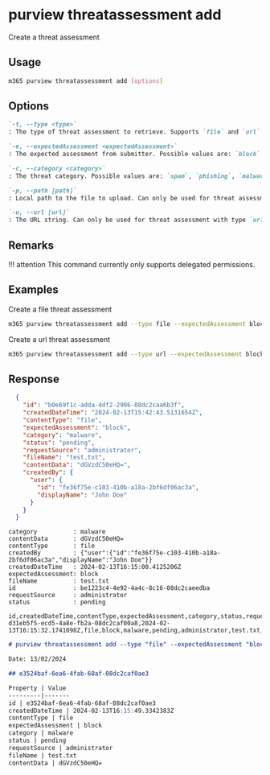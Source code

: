 
# purview threatassessment add

Create a threat assessment

## Usage

```sh
m365 purview threatassessment add [options]
```

## Options

```md definition-list
`-t, --type <type>`
: The type of threat assessment to retrieve. Supports `file` and `url`.

`-e, --expectedAssessment <expectedAssessment>`
: The expected assessment from submitter. Possible values are: `block` and `unblock`.

`-c, --category <category>`
: The threat category. Possible values are: `spam`, `phishing`, `malware`.

`-p, --path [path]`
: Local path to the file to upload. Can only be used for threat assessment with type `file`.

`-u, --url [url]`
: The URL string. Can only be used for threat assessment with type `url`.
```

<Global />

## Remarks

!!! attention
    This command currently only supports delegated permissions.

## Examples

Create a file threat assessment

```sh
m365 purview threatassessment add --type file --expectedAssessment block --category malware --fileName 'test.txt' --path 'C:\Path\To\File.txt'
```

Create a url threat assessment

```sh
m365 purview threatassessment add --type url --expectedAssessment block --category phishing --url 'http://contoso.com'
```

## Response

<Tabs>
  <TabItem value="JSON">

  ```json
    {
      "id": "b0e69f1c-adda-4df2-2906-08dc2caa6b3f",
      "createdDateTime": "2024-02-13T15:42:43.5131654Z",
      "contentType": "file",
      "expectedAssessment": "block",
      "category": "malware",
      "status": "pending",
      "requestSource": "administrator",
      "fileName": "test.txt",
      "contentData": "dGVzdC50eHQ=",
      "createdBy": {
        "user": {
          "id": "fe36f75e-c103-410b-a18a-2bf6df06ac3a",
          "displayName": "John Doe"
        }
      }
    }
  ```

  </TabItem>
  <TabItem value="Text">

  ```text
  category          : malware
  contentData       : dGVzdC50eHQ=
  contentType       : file
  createdBy         : {"user":{"id":"fe36f75e-c103-410b-a18a-2bf6df06ac3a","displayName":"John Doe"}}
  createdDateTime   : 2024-02-13T16:15:00.4125206Z
  expectedAssessment: block
  fileName          : test.txt
  id                : be1223c4-4e92-4a4c-8c16-08dc2caeedba
  requestSource     : administrator
  status            : pending
  ```

  </TabItem>
  <TabItem value="CSV">

  ```csv
  id,createdDateTime,contentType,expectedAssessment,category,status,requestSource,fileName,contentData
  d31eb5f5-ecd5-4a8e-fb2a-08dc2caf00a8,2024-02-13T16:15:32.1741098Z,file,block,malware,pending,administrator,test.txt,dGVzdC50eHQ=
  ```

  </TabItem>
  <TabItem value="Markdown">

  ```md
  # purview threatassessment add --type "file" --expectedAssessment "block" --category "malware" --path "C:\temp\test.txt"

  Date: 13/02/2024

  ## e3524baf-6ea6-4fab-68af-08dc2caf0ae3

  Property | Value
  ---------|-------
  id | e3524baf-6ea6-4fab-68af-08dc2caf0ae3
  createdDateTime | 2024-02-13T16:15:49.3342383Z
  contentType | file
  expectedAssessment | block
  category | malware
  status | pending
  requestSource | administrator
  fileName | test.txt
  contentData | dGVzdC50eHQ=
  ```

  </TabItem>
</Tabs>
